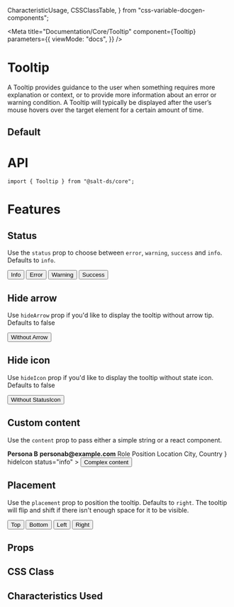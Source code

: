   CharacteristicUsage,
  CSSClassTable,
} from "css-variable-docgen-components";

<Meta
  title="Documentation/Core/Tooltip"
  component={Tooltip}
  parameters={{
    viewMode: "docs",
  }}
/>

# Tooltip

A Tooltip provides guidance to the user when something requires more explanation or context, or to provide more information about an error or warning condition. A Tooltip will typically be displayed after the user’s mouse hovers over the target element for a certain amount of time.

## Default

<Canvas>
  <Story id="core-tooltip--default" />
</Canvas>

# API

```
import { Tooltip } from "@salt-ds/core";
```

# Features

## Status

Use the `status` prop to choose between `error`, `warning`, `success` and `info`. Defaults to `info`.

<Canvas>
  <Story name="Tooltip Status" decorators={[withFlexGap]}>
    <Tooltip content="I am a tooltip" status="info">
      <Button>Info</Button>
    </Tooltip>
    <Tooltip content="We found an issue" status="error">
      <Button>Error</Button>
    </Tooltip>
    <Tooltip content="Are you sure" status="warning">
      <Button>Warning</Button>
    </Tooltip>
    <Tooltip content="Well done" status="success">
      <Button>Success</Button>
    </Tooltip>
  </Story>
</Canvas>

## Hide arrow

Use `hideArrow` prop if you'd like to display the tooltip without arrow tip. Defaults to false

<Canvas>
  <Story name="Tooltip hideArrow" decorators={[withFlexGap]}>
    <Tooltip content="I am a tooltip" hideArrow status="info">
      <Button>Without Arrow</Button>
    </Tooltip>
  </Story>
</Canvas>

## Hide icon

Use `hideIcon` prop if you'd like to display the tooltip without state icon. Defaults to false

<Canvas>
  <Story name="Tooltip hideIcon" decorators={[withFlexGap]}>
    <Tooltip content="I am a tooltip" hideIcon status="info">
      <Button>Without StatusIcon</Button>
    </Tooltip>
  </Story>
</Canvas>

## Custom content

Use the `content` prop to pass either a simple string or a react component.

<Canvas>
  <Story name="Tooltip Custom" decorators={[withFlexGap]}>
    <Tooltip
      content={
        <>
          <Text>
            <strong>Persona B</strong>
          </Text>
          <Text>
            <strong>personab@example.com</strong>
          </Text>
          <Text as="ul">
            <Text as="li">Role</Text>
            <Text as="li">Position</Text>
            <Text as="li">Location</Text>
            <Text as="li">City, Country</Text>
          </Text>
        </>
      }
      hideIcon
      status="info"
    >
      <Button>Complex content</Button>
    </Tooltip>
  </Story>
</Canvas>

## Placement

Use the `placement` prop to position the tooltip. Defaults to `right`. The tooltip will flip and shift if there isn't enough space for it to be visible.

<Canvas>
  <Story name="Tooltip Placement" decorators={[withFlexGap]}>
    <Tooltip content="I am a tooltip" status="info" placement={"top"}>
      <Button>Top</Button>
    </Tooltip>
    <Tooltip content="I am a tooltip" status="info" placement={"bottom"}>
      <Button>Bottom</Button>
    </Tooltip>
    <Tooltip content="I am a tooltip" status="info" placement={"left"}>
      <Button>Left</Button>
    </Tooltip>
    <Tooltip content="I am a tooltip" status="info" placement={"right"}>
      <Button>Right</Button>
    </Tooltip>
  </Story>
</Canvas>

## Props

<ArgsTable of={Tooltip} />

## CSS Class

<CSSClassTable of={Tooltip} />

## Characteristics Used

<CharacteristicUsage of={Tooltip} />
